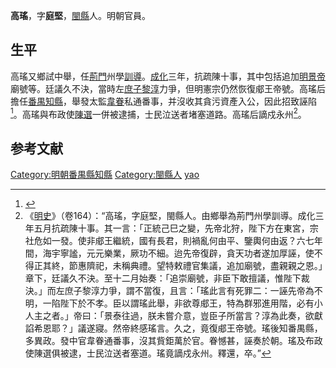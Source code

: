 '''高瑤'''，字'''庭堅'''，[[閩縣|閩縣]]人。明朝官員。

== 生平 ==

高瑤又鄉試中舉，任[[荊門|荊門]]州學[[訓導|訓導]]。[[成化|成化]]三年，抗疏陳十事，其中包括追加[[明景帝|明景帝]]廟號等。廷議久不決，當時左[[庶子|庶子]][[黎淳|黎淳]]力爭，但明憲宗仍然恢復郕王帝號。高瑤后擔任[[番禺縣|番禺]][[知縣|知縣]]，舉發太監[[韋眷|韋眷]]私通番事，并沒收其貪污資產入公，因此招致誣陷<ref>{{Cite book|title=明代宦官史料长编 上|last=胡丹辑考|first=|publisher=南京：[[凤凰出版社|凤凰出版社]]|year=2014.01|isbn=978-7-5506-1952-4|location=|pages=748}}</ref>。高瑤與布政使[[陳選|陳選]]一併被逮捕，士民泣送者堵塞道路。高瑤后謫戍永州<ref>《[[明史|明史]]》（卷164）：“高瑤，字庭堅，閩縣人。由鄉舉為荊門州學訓導。成化三年五月抗疏陳十事。其一言：「正統己巳之變，先帝北狩，陛下方在東宮，宗社危如一發。使非郕王繼統，國有長君，則禍亂何由平、鑒輿何由返？六七年間，海宇寧謐，元元樂業，厥功不細。迨先帝復辟，貪天功者遂加厚誣，使不得正其終，節惠隮祀，未稱典禮。望特敕禮官集議，追加廟號，盡親親之恩。」章下，廷議久不決。至十二月始奏：「追崇廟號，非臣下敢擅議，惟陛下裁決。」而左庶子黎淳力爭，謂不當復，且言：「瑤此言有死罪二：一誣先帝為不明，一陷陛下於不孝。臣以謂瑤此舉，非欲尊郕王，特為群邪進用階，必有小人主之者。」帝曰：「景泰往過，朕未嘗介意，豈臣子所當言？淳為此奏，欲獻諂希恩耶？」議遂寢。然帝終感瑤言。久之，竟復郕王帝號。瑤後知番禺縣，多異政。發中官韋眷通番事，沒其貲鉅萬於官。眷憾甚，誣奏於朝。瑤及布政使陳選俱被逮，士民泣送者塞道。瑤竟謫戍永州。釋還，卒。”</ref>。

==参考文献==
{{wikisource|明史/卷164}}
<div class="references-small">
<references />
</div>

{{明朝人物小作品}}
{{DEFAULTSORT:gao yao}}
[[Category:明朝番禺縣知縣|Category:明朝番禺縣知縣]]
[[Category:閩縣人|Category:閩縣人]]
[[Category:高姓|yao]]